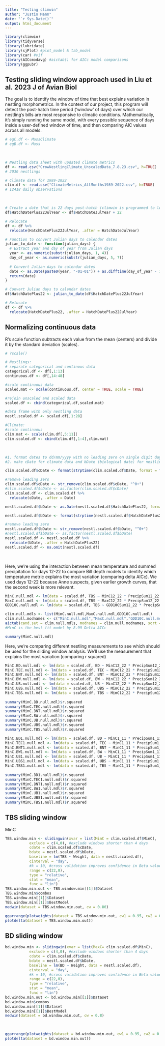 ```yaml
---
title: "Testing climwin"
author: "Justin Mann"
date: "`r Sys.Date()`"
output: html_document
---
```


```r
library(climwin)
library(tidyverse)
library(lubridate)
library(sjPlot) #plot_model & tab_model 
library(car) #vif
library(AICcmodavg) #aictab() for AICc model comparisons
library(ggpubr)
```

## Testing sliding window approach used in Liu et al. 2023 J of Avian Biol

The goal is to identify the window of time that best explains variation in nestling morphometrics. In the context of our project, this program will detect the post-hatch time period ('window' of days) over which our nestling's bills are most responsive to climatic conditions. Mathematically, it's simply running the same model, with every possible sequence of days inside a user-defined window of time, and then comparing AIC values across all models.

```r
# egC.df <- MassClimate
# egB.df <- Mass 
```
<br>

 

```r
# Nestling data sheet with updated climate metrics
df <- read.csv("CrowNestlingClimate_UnscaledData_7.8.23.csv", h=TRUE)
# 2030 nestlings 

# Climate data for 1989-2022
clim.df <- read.csv("ClimateMetrics_AllMonths1989-2022.csv", h=TRUE)
# 12418 daily observations
```
<br>


```r
# Create a date that is 22 days post-hatch (climwin is programmed to look backwards in time from a specified date, not forwards)
df$HatchDatePlus22JulYear <- df$HatchDateJulYear + 22

# Relocate
df <- df %>%
  relocate(HatchDatePlus22JulYear, .after = HatchDateJulYear)

# Function to convert Julian days to calendar dates
julian_to_date <- function(julian_days) {
  # Extract year and day of year from Julian days
  year <- as.numeric(substr(julian_days, 1, 4))
  day_of_year <- as.numeric(substr(julian_days, 5, 7))
  
  # Convert Julian days to calendar dates
  date <- as.Date(paste0(year, "-01-01")) + as.difftime(day_of_year - 1, units = "days")
  return(date)
}

# Convert Julian days to calendar dates
df$HatchDatePlus22 <- julian_to_date(df$HatchDatePlus22JulYear)

# Relocate
df <- df %>% 
  relocate(HatchDatePlus22, .after = HatchDatePlus22JulYear)
```


## Normalizing continuous data

R's scale function subtracts each value from the mean (centers) and divide it by the standard deviation (scales).


```r

# ?scale()

# Nestlings:
# separate categorical and continous data
categorical.df <- df[,1:13]
continuous.df <- df[,14:48]

#scale continuous data
scaled.mat <- scale(continuous.df, center = TRUE, scale = TRUE)

#rejoin unscaled and scaled data
scaled.df <- cbind(categorical.df,scaled.mat)

#data frame with only nestling data
nestl.scaled.df <- scaled.df[,1:28]

#Climate:
#scale continuous 
clim.mat <- scale(clim.df[,5:11])
clim.scaled.df <- cbind(clim.df[,1:4],clim.mat)
```
<br>


```r

#1. format dates to dd/mm/yyyy with no leading zero on single digit days
#2. make cDate for climate data and bDate (biological date) for nestling data

clim.scaled.df$cDate <- format(strptime(clim.scaled.df$Date, format = "%Y-%m-%d"), "%d/%m/%Y")

#remove leading zero
clim.scaled.df$cDate <- str_remove(clim.scaled.df$cDate, "^0+")
#clim.scaled.df$cDate <- as.factor(clim.scaled.df$cDate)
clim.scaled.df <- clim.scaled.df %>% 
  relocate(cDate, .after = Date)

nestl.scaled.df$bDate <- as.Date(nestl.scaled.df$HatchDatePlus22, format = "%m/%d/%Y")

nestl.scaled.df$bDate <- format(strptime(nestl.scaled.df$HatchDatePlus22, format = "%Y-%m-%d"), "%d/%m/%Y") 

#remove leading zero
nestl.scaled.df$bDate <- str_remove(nestl.scaled.df$bDate, "^0+")
#nestl.scaled.df$bDate <- as.factor(nestl.scaled.df$bDate)
nestl.scaled.df <- nestl.scaled.df %>% 
  relocate(bDate, .after = HatchDatePlus22)
nestl.scaled.df <- na.omit(nestl.scaled.df)
```
<br>

Here, we're using the interaction between mean temperature and summed precipitation for days 12-22 to compare Bill depth models to identify which temperature metric explains the most variation (comparing delta AICc). We used days 12-22 because Anne suspects, given earlier growth curves, that the second week is more relevant.

```r
MinC.null.mdl <- lm(data = scaled.df, TBS ~ MinC12_22 * PrecipSum12_22 + Weight)
MaxC.null.mdl <- lm(data = scaled.df, TBS ~ MaxC12_22 * PrecipSum12_22 + Weight)
GDD10C.null.mdl <- lm(data = scaled.df, TBS ~ GDD10CSum12_22 * PrecipSum12_22 + Weight)

clim.null.mdls <- list(MinC.null.mdl,MaxC.null.mdl,GDD10C.null.mdl)
clim.null.modnames <- c("MinC.null.mdl","MaxC.null.mdl","GDD10C.null.mdl")
aictab(cand.set = clim.null.mdls, modnames = clim.null.modnames, sort = TRUE)
#MinC is the best fit model by 8.99 Delta AICc

summary(MinC.null.mdl)
```


Here, we're comparing different nestling measurements to see which should be used for the sliding window analysis. We'll use the measurement that explains the most variation (comparing r squared)


```r
MinC.BD.null.mdl <- lm(data = scaled.df, BD ~ MinC12_22 * PrecipSum12_22 + Weight)
MinC.TEC.null.mdl <- lm(data = scaled.df, TEC ~ MinC12_22 * PrecipSum12_22 + Weight)
MinC.BNT.null.mdl <- lm(data = scaled.df, BNT ~ MinC12_22 * PrecipSum12_22 + Weight)
MinC.BW.null.mdl <- lm(data = scaled.df, BW ~ MinC12_22 * PrecipSum12_22 + Weight)
MinC.UB.null.mdl <- lm(data = scaled.df, UB ~ MinC12_22 * PrecipSum12_22 + Weight)
MinC.UBS.null.mdl <- lm(data = scaled.df, UBS ~ MinC12_22 * PrecipSum12_22 + Weight)
MinC.TBS.null.mdl <- lm(data = scaled.df, TBS ~ MinC12_22 * PrecipSum12_22 + Weight)
 
summary(MinC.BD.null.mdl)$r.squared 
summary(MinC.TEC.null.mdl)$r.squared 
summary(MinC.BNT.null.mdl)$r.squared
summary(MinC.BW.null.mdl)$r.squared
summary(MinC.UB.null.mdl)$r.squared
summary(MinC.UBS.null.mdl)$r.squared
summary(MinC.TBS.null.mdl)$r.squared

MinC.BD1.null.mdl <- lm(data = scaled.df, BD ~ MinC1_11 * PrecipSum1_11 + Weight)
MinC.TEC1.null.mdl <- lm(data = scaled.df, TEC ~ MinC1_11 * PrecipSum1_11 + Weight)
MinC.BNT1.null.mdl <- lm(data = scaled.df, BNT ~ MinC1_11 * PrecipSum1_11 + Weight)
MinC.BW1.null.mdl <- lm(data = scaled.df, BW ~ MinC1_11 * PrecipSum1_11 + Weight)
MinC.UB1.null.mdl <- lm(data = scaled.df, UB ~ MinC1_11 * PrecipSum1_11 + Weight)
MinC.UBS1.null.mdl <- lm(data = scaled.df, UBS ~ MinC1_11 * PrecipSum1_11 + Weight)
MinC.TBS1.null.mdl <- lm(data = scaled.df, TBS ~ MinC1_11 * PrecipSum1_11 + Weight)
 
summary(MinC.BD1.null.mdl)$r.squared 
summary(MinC.TEC1.null.mdl)$r.squared 
summary(MinC.BNT1.null.mdl)$r.squared
summary(MinC.BW1.null.mdl)$r.squared
summary(MinC.UB1.null.mdl)$r.squared
summary(MinC.UBS1.null.mdl)$r.squared
summary(MinC.TBS1.null.mdl)$r.squared

```



## TBS sliding window

MinC
```r
TBS.window.min <- slidingwin(xvar = list(MinC = clim.scaled.df$MinC),
           exclude = c(4,0), #exclude windows shorter than 4 days
           cdate = clim.scaled.df$cDate,
           bdate = nestl.scaled.df$bDate,
           baseline = lm(TBS ~ Weight, data = nestl.scaled.df),
           cinterval = "day",
           #k = 10, #cross validation improves confidence in Beta values, but drastically narrows delta AIC
           range = c(22,0),
           type = "relative",
           stat = "mean",
           func = "lin")
TBS.window.min.out <- TBS.window.min[[1]]$Dataset
TBS.window.min$combos
TBS.window.min[[1]]$Dataset
TBS.window.min[[1]]$BestModel
medwin(dataset = TBS.window.min.out, cw = 0.80)
```

```r
ggarrange(plotweights(dataset = TBS.window.min.out, cw1 = 0.95, cw2 = 0.75, cw3 = 0.25),
plotdelta(dataset = TBS.window.min.out))
```

## BD sliding window
```r
bd.window.min <- slidingwin(xvar = list(MaxC= clim.scaled.df$MinC),
           exclude = c(4,0), #exclude windows shorter than 4 days
           cdate = clim.scaled.df$cDate,
           bdate = nestl.scaled.df$bDate,
           baseline = lm(BD ~ Weight, data = nestl.scaled.df),
           cinterval = "day",
           #k = 10, #cross validation improves confidence in Beta values, but drastically narrows delta AIC
           range = c(22,0),
           type = "relative",
           stat = "mean",
           func = "lin")
bd.window.min.out <- bd.window.min[[1]]$Dataset
bd.window.min$combos
bd.window.min[[1]]$Dataset
bd.window.min[[1]]$BestModel
medwin(dataset = bd.window.min.out, cw = 0.8)
```
<br>

```r
ggarrange(plotweights(dataset = bd.window.min.out, cw1 = 0.95, cw2 = 0.75, cw3 = 0.25),
plotdelta(dataset = bd.window.min.out))
```





